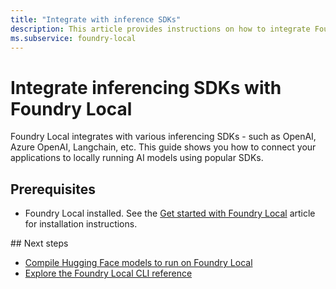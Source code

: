```yaml
---
title: "Integrate with inference SDKs"
description: This article provides instructions on how to integrate Foundry Local with common Inferencing SDKs.
ms.subservice: foundry-local
---
```


# Integrate inferencing SDKs with Foundry Local


<FoundryLocalPreview />

Foundry Local integrates with various inferencing SDKs - such as OpenAI, Azure OpenAI, Langchain, etc. This guide shows you how to connect your applications to locally running AI models using popular SDKs.

## Prerequisites

- Foundry Local installed. See the [Get started with Foundry Local](../get-started) article for installation instructions.

<Tabs>
<Tab title="Python">

<Python />
</Tab>
<Tab title="JavaScript">

<Javascript />
</Tab>
<Tab title="C#">

<CSharp />
</Tab>
<Tab title="Rust">

<Rust />
</Tab>
</Tabs>
## Next steps

- [Compile Hugging Face models to run on Foundry Local](how-to-compile-hugging-face-models)
- [Explore the Foundry Local CLI reference](../reference/reference-cli)
